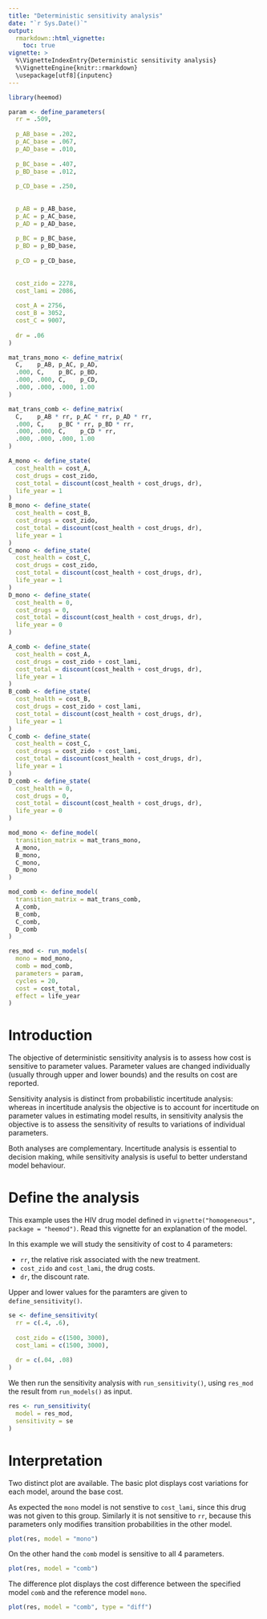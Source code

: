 ---
title: "Deterministic sensitivity analysis"
date: "`r Sys.Date()`"
output:
  rmarkdown::html_vignette:
    toc: true
vignette: >
  %\VignetteIndexEntry{Deterministic sensitivity analysis}
  %\VignetteEngine{knitr::rmarkdown}
  \usepackage[utf8]{inputenc}
---

```{r, echo=FALSE, include=FALSE}
library(heemod)

param <- define_parameters(
  rr = .509,
  
  p_AB_base = .202,
  p_AC_base = .067,
  p_AD_base = .010,
  
  p_BC_base = .407,
  p_BD_base = .012,
  
  p_CD_base = .250,
  
  
  p_AB = p_AB_base,
  p_AC = p_AC_base,
  p_AD = p_AD_base,
  
  p_BC = p_BC_base,
  p_BD = p_BD_base,
  
  p_CD = p_CD_base,
  
  
  cost_zido = 2278,
  cost_lami = 2086,
  
  cost_A = 2756,
  cost_B = 3052,
  cost_C = 9007,
  
  dr = .06
)

mat_trans_mono <- define_matrix(
  C,    p_AB, p_AC, p_AD,
  .000, C,    p_BC, p_BD,
  .000, .000, C,    p_CD,
  .000, .000, .000, 1.00
)

mat_trans_comb <- define_matrix(
  C,    p_AB * rr, p_AC * rr, p_AD * rr,
  .000, C,    p_BC * rr, p_BD * rr,
  .000, .000, C,    p_CD * rr,
  .000, .000, .000, 1.00
)

A_mono <- define_state(
  cost_health = cost_A,
  cost_drugs = cost_zido,
  cost_total = discount(cost_health + cost_drugs, dr),
  life_year = 1
)
B_mono <- define_state(
  cost_health = cost_B,
  cost_drugs = cost_zido,
  cost_total = discount(cost_health + cost_drugs, dr),
  life_year = 1
)
C_mono <- define_state(
  cost_health = cost_C,
  cost_drugs = cost_zido,
  cost_total = discount(cost_health + cost_drugs, dr),
  life_year = 1
)
D_mono <- define_state(
  cost_health = 0,
  cost_drugs = 0,
  cost_total = discount(cost_health + cost_drugs, dr),
  life_year = 0
)

A_comb <- define_state(
  cost_health = cost_A,
  cost_drugs = cost_zido + cost_lami,
  cost_total = discount(cost_health + cost_drugs, dr),
  life_year = 1
)
B_comb <- define_state(
  cost_health = cost_B,
  cost_drugs = cost_zido + cost_lami,
  cost_total = discount(cost_health + cost_drugs, dr),
  life_year = 1
)
C_comb <- define_state(
  cost_health = cost_C,
  cost_drugs = cost_zido + cost_lami,
  cost_total = discount(cost_health + cost_drugs, dr),
  life_year = 1
)
D_comb <- define_state(
  cost_health = 0,
  cost_drugs = 0,
  cost_total = discount(cost_health + cost_drugs, dr),
  life_year = 0
)

mod_mono <- define_model(
  transition_matrix = mat_trans_mono,
  A_mono,
  B_mono,
  C_mono,
  D_mono
)

mod_comb <- define_model(
  transition_matrix = mat_trans_comb,
  A_comb,
  B_comb,
  C_comb,
  D_comb
)

res_mod <- run_models(
  mono = mod_mono,
  comb = mod_comb,
  parameters = param,
  cycles = 20,
  cost = cost_total,
  effect = life_year
)
```

# Introduction

The objective of deterministic sensitivity analysis is to assess how cost is sensitive to parameter values. Parameter values are changed individually (usually through upper and lower bounds) and the results on cost are reported.

Sensitivity analysis is distinct from probabilistic incertitude analysis: whereas in incertitude analysis the objective is to account for incertitude on parameter values in estimating model results, in sensitivity analysis the objective is to assess the sensitivity of results to variations of individual parameters.

Both analyses are complementary. Incertitude analysis is essential to decision making, while sensitivity analysis is useful to better understand model behaviour.

# Define the analysis

This example uses the HIV drug model defined in `vignette("homogeneous", package = "heemod")`. Read this vignette for an explanation of the model.

In this example we will study the sensitivity of cost to 4 parameters:

  * `rr`, the relative risk associated with the new treatment.
  * `cost_zido` and `cost_lami`, the drug costs.
  * `dr`, the discount rate.

Upper and lower values for the paramters are given to `define_sensitivity()`.

```{r}
se <- define_sensitivity(
  rr = c(.4, .6),
  
  cost_zido = c(1500, 3000),
  cost_lami = c(1500, 3000),
  
  dr = c(.04, .08)
)
```

We then run the sensitivity analysis with `run_sensitivity()`, using `res_mod` the result from `run_models()` as input.

```{r}
res <- run_sensitivity(
  model = res_mod,
  sensitivity = se
)
```

# Interpretation

Two distinct plot are available. The basic plot displays cost variations for each model, around the base cost.

As expected the `mono` model is not senstive to `cost_lami`, since this drug was not given to this group. Similarly it is not sensitive to `rr`, because this parameters only modifies transition probabilities in the other model.

```{r, fig.width = 6, fig.align='center'}
plot(res, model = "mono")
```

On the other hand the `comb` model is sensitive to all 4 parameters.

```{r, fig.width = 6, fig.align='center'}
plot(res, model = "comb")
```

The difference plot displays the cost difference between the specified model `comb` and the reference model `mono`.

```{r, fig.width = 6, fig.align='center'}
plot(res, model = "comb", type = "diff")
```
